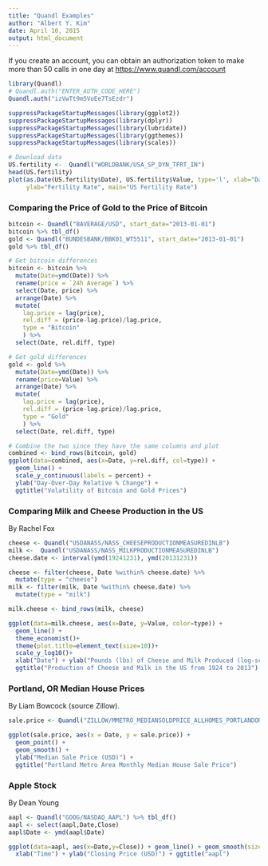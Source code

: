 ```yaml
---
title: "Quandl Examples"
author: "Albert Y. Kim"
date: April 10, 2015
output: html_document
---
```


If you create an account, you can obtain an authorization token to make more than 50 calls in one day at [https://www.quandl.com/account](https://www.quandl.com/account)

```r
library(Quandl)
# Quandl.auth("ENTER_AUTH_CODE_HERE")
Quandl.auth("izVwTt9m5VoEe7TsEzdr")
```


```r
suppressPackageStartupMessages(library(ggplot2))
suppressPackageStartupMessages(library(dplyr))
suppressPackageStartupMessages(library(lubridate))
suppressPackageStartupMessages(library(ggthemes))
suppressPackageStartupMessages(library(scales))
```


```r
# Download data
US.fertility <-  Quandl("WORLDBANK/USA_SP_DYN_TFRT_IN")
head(US.fertility)
plot(as.Date(US.fertility$Date), US.fertility$Value, type='l', xlab="Date", 
     ylab="Fertility Rate", main="US Fertility Rate")
```





### Comparing the Price of Gold to the Price of Bitcoin

```r
bitcoin <- Quandl("BAVERAGE/USD", start_date="2013-01-01")
bitcoin %>% tbl_df()
gold <- Quandl("BUNDESBANK/BBK01_WT5511", start_date="2013-01-01")
gold %>% tbl_df()
```

```r
# Get bitcoin differences
bitcoin <- bitcoin %>% 
  mutate(Date=ymd(Date)) %>%
  rename(price = `24h Average`) %>% 
  select(Date, price) %>%
  arrange(Date) %>% 
  mutate(
    lag.price = lag(price),
    rel.diff = (price-lag.price)/lag.price,
    type = "Bitcoin"
    ) %>%
  select(Date, rel.diff, type)

# Get gold differences
gold <- gold %>% 
  mutate(Date=ymd(Date)) %>%
  rename(price=Value) %>% 
  arrange(Date) %>% 
  mutate(
    lag.price = lag(price),
    rel.diff = (price-lag.price)/lag.price,
    type = "Gold"
    ) %>%
  select(Date, rel.diff, type)

# Combine the two since they have the same columns and plot
combined <- bind_rows(bitcoin, gold)
ggplot(data=combined, aes(x=Date, y=rel.diff, col=type)) + 
  geom_line() + 
  scale_y_continuous(labels = percent) + 
  ylab("Day-Over-Day Relative % Change") + 
  ggtitle("Volatility of Bitcoin and Gold Prices")
```





### Comparing Milk and Cheese Production in the US

By Rachel Fox

```r
cheese <- Quandl("USDANASS/NASS_CHEESEPRODUCTIONMEASUREDINLB")
milk <-  Quandl("USDANASS/NASS_MILKPRODUCTIONMEASUREDINLB")
cheese.date <- interval(ymd(19241231), ymd(20131231))

cheese <- filter(cheese, Date %within% cheese.date) %>%
  mutate(type = "cheese")
milk <- filter(milk, Date %within% cheese.date) %>%
  mutate(type = "milk")

milk.cheese <- bind_rows(milk, cheese)

ggplot(data=milk.cheese, aes(x=Date, y=Value, color=type)) +
  geom_line() +
  theme_economist()+
  theme(plot.title=element_text(size=10))+
  scale_y_log10()+
  xlab("Date") + ylab("Pounds (lbs) of Cheese and Milk Produced (log-scale)") +
  ggtitle("Production of Cheese and Milk in the US from 1924 to 2013")
```





### Portland, OR Median House Prices

By Liam Bowcock (source Zillow).

```r
sale.price <- Quandl("ZILLOW/MMETRO_MEDIANSOLDPRICE_ALLHOMES_PORTLANDOR", trim_start="2008-11-12") %>% rename(sale.price = `Value`)

ggplot(sale.price, aes(x = Date, y = sale.price)) +
  geom_point() +
  geom_smooth() +
  ylab("Median Sale Price (USD)") +
  ggtitle("Portland Metro Area Monthly Median House Sale Price")
```





### Apple Stock

By Dean Young

```r
aapl <- Quandl("GOOG/NASDAQ_AAPL") %>% tbl_df()
aapl <- select(aapl,Date,Close)
aapl$Date <- ymd(aapl$Date)

ggplot(data=aapl, aes(x=Date,y=Close)) + geom_line() + geom_smooth(size=1.5, col="red") +
  xlab("Time") + ylab("Closing Price (USD)") + ggtitle("aapl")
```